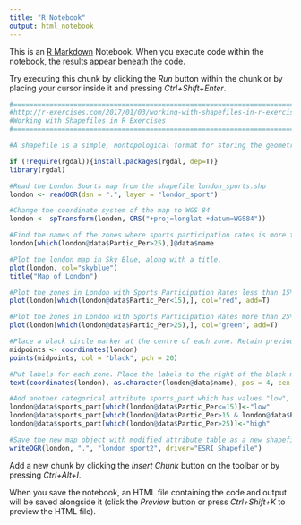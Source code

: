 ```yaml
---
title: "R Notebook"
output: html_notebook
---
```


This is an [R Markdown](http://rmarkdown.rstudio.com) Notebook. When you execute code within the notebook, the results appear beneath the code. 

Try executing this chunk by clicking the *Run* button within the chunk or by placing your cursor inside it and pressing *Ctrl+Shift+Enter*. 

```r
#==========================================================================
#http://r-exercises.com/2017/01/03/working-with-shapefiles-in-r-exercises/
#Working with Shapefiles in R Exercises
#==========================================================================

#A shapefile is a simple, nontopological format for storing the geometric location and attribute information of geographic features. Geographic features in a shapefile can be represented by points, lines, or polygons (ESRI). The geographic features are associated with an attribute table which is very similar to an R dataframe.

if (!require(rgdal)){install.packages(rgdal, dep=T)}
library(rgdal)

#Read the London Sports map from the shapefile london_sports.shp
london <- readOGR(dsn = ".", layer = "london_sport")

#Change the coordinate system of the map to WGS 84
london <- spTransform(london, CRS("+proj=longlat +datum=WGS84"))

#Find the names of the zones where sports participation rates is more than 25%.
london[which(london@data$Partic_Per>25),]@data$name

#Plot the london map in Sky Blue, along with a title.
plot(london, col="skyblue")
title("Map of London")

#Plot the zones in London with Sports Participation Rates less than 15% in red. Retain the earlier blue color for other zones.
plot(london[which(london@data$Partic_Per<15),], col="red", add=T)

#Plot the zones in London with Sports Participation Rates more than 25% in green. Retain the earlier color for other zones.
plot(london[which(london@data$Partic_Per>25),], col="green", add=T)

#Place a black circle marker at the centre of each zone. Retain previous maps.
midpoints <- coordinates(london)
points(midpoints, col = "black", pch = 20)

#Put labels for each zone. Place the labels to the right of the black marker.
text(coordinates(london), as.character(london@data$name), pos = 4, cex = 0.5)

#Add another categorical attribute sports_part which has values "low", "medium" and "high" for sports participation rates less than equal to 15%, between 15 to 25% and greater than 25% respectively.
london@data$sports_part[which(london@data$Partic_Per<=15)]<-"low"
london@data$sports_part[which(london@data$Partic_Per>15 & london@data$Partic_Per<=25)]<-"medium"
london@data$sports_part[which(london@data$Partic_Per>25)]<-"high"

#Save the new map object with modified attribute table as a new shapefile “london_sport2.shp”.
writeOGR(london, ".", "london_sport2", driver="ESRI Shapefile")


```

Add a new chunk by clicking the *Insert Chunk* button on the toolbar or by pressing *Ctrl+Alt+I*.

When you save the notebook, an HTML file containing the code and output will be saved alongside it (click the *Preview* button or press *Ctrl+Shift+K* to preview the HTML file).
